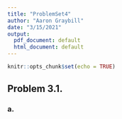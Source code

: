 ```yaml
---
title: "ProblemSet4"
author: "Aaron Graybill"
date: "3/15/2021"
output:
  pdf_document: default
  html_document: default
---
```


```r
knitr::opts_chunk$set(echo = TRUE)
```

## Problem 3.1.

### a.
